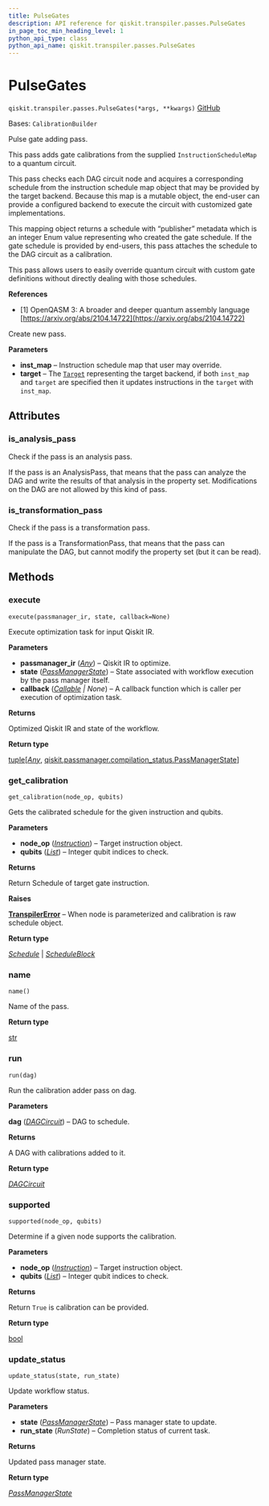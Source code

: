 ```yaml
---
title: PulseGates
description: API reference for qiskit.transpiler.passes.PulseGates
in_page_toc_min_heading_level: 1
python_api_type: class
python_api_name: qiskit.transpiler.passes.PulseGates
---
```


# PulseGates

<span id="qiskit.transpiler.passes.PulseGates" />

`qiskit.transpiler.passes.PulseGates(*args, **kwargs)` [GitHub](https://github.com/qiskit/qiskit/tree/main/qiskit/transpiler/passes/calibration/pulse_gate.py "view source code")

Bases: `CalibrationBuilder`

Pulse gate adding pass.

This pass adds gate calibrations from the supplied `InstructionScheduleMap` to a quantum circuit.

This pass checks each DAG circuit node and acquires a corresponding schedule from the instruction schedule map object that may be provided by the target backend. Because this map is a mutable object, the end-user can provide a configured backend to execute the circuit with customized gate implementations.

This mapping object returns a schedule with “publisher” metadata which is an integer Enum value representing who created the gate schedule. If the gate schedule is provided by end-users, this pass attaches the schedule to the DAG circuit as a calibration.

This pass allows users to easily override quantum circuit with custom gate definitions without directly dealing with those schedules.

**References**

*   \[1] OpenQASM 3: A broader and deeper quantum assembly language [https://arxiv.org/abs/2104.14722](https://arxiv.org/abs/2104.14722)

Create new pass.

**Parameters**

*   **inst\_map** – Instruction schedule map that user may override.
*   **target** – The [`Target`](qiskit.transpiler.Target "qiskit.transpiler.Target") representing the target backend, if both `inst_map` and `target` are specified then it updates instructions in the `target` with `inst_map`.

## Attributes

<span id="qiskit.transpiler.passes.PulseGates.is_analysis_pass" />

### is\_analysis\_pass

Check if the pass is an analysis pass.

If the pass is an AnalysisPass, that means that the pass can analyze the DAG and write the results of that analysis in the property set. Modifications on the DAG are not allowed by this kind of pass.

<span id="qiskit.transpiler.passes.PulseGates.is_transformation_pass" />

### is\_transformation\_pass

Check if the pass is a transformation pass.

If the pass is a TransformationPass, that means that the pass can manipulate the DAG, but cannot modify the property set (but it can be read).

## Methods

### execute

<span id="qiskit.transpiler.passes.PulseGates.execute" />

`execute(passmanager_ir, state, callback=None)`

Execute optimization task for input Qiskit IR.

**Parameters**

*   **passmanager\_ir** ([*Any*](https://docs.python.org/3/library/typing.html#typing.Any "(in Python v3.12)")) – Qiskit IR to optimize.
*   **state** ([*PassManagerState*](qiskit.passmanager.PassManagerState "qiskit.passmanager.compilation_status.PassManagerState")) – State associated with workflow execution by the pass manager itself.
*   **callback** ([*Callable*](https://docs.python.org/3/library/collections.abc.html#collections.abc.Callable "(in Python v3.12)") *| None*) – A callback function which is caller per execution of optimization task.

**Returns**

Optimized Qiskit IR and state of the workflow.

**Return type**

[tuple](https://docs.python.org/3/library/stdtypes.html#tuple "(in Python v3.12)")\[[*Any*](https://docs.python.org/3/library/typing.html#typing.Any "(in Python v3.12)"), [qiskit.passmanager.compilation\_status.PassManagerState](qiskit.passmanager.PassManagerState "qiskit.passmanager.compilation_status.PassManagerState")]

### get\_calibration

<span id="qiskit.transpiler.passes.PulseGates.get_calibration" />

`get_calibration(node_op, qubits)`

Gets the calibrated schedule for the given instruction and qubits.

**Parameters**

*   **node\_op** ([*Instruction*](qiskit.circuit.Instruction "qiskit.circuit.instruction.Instruction")) – Target instruction object.
*   **qubits** ([*List*](https://docs.python.org/3/library/typing.html#typing.List "(in Python v3.12)")) – Integer qubit indices to check.

**Returns**

Return Schedule of target gate instruction.

**Raises**

[**TranspilerError**](transpiler#qiskit.transpiler.TranspilerError "qiskit.transpiler.TranspilerError") – When node is parameterized and calibration is raw schedule object.

**Return type**

[*Schedule*](qiskit.pulse.Schedule "qiskit.pulse.schedule.Schedule") | [*ScheduleBlock*](qiskit.pulse.ScheduleBlock "qiskit.pulse.schedule.ScheduleBlock")

### name

<span id="qiskit.transpiler.passes.PulseGates.name" />

`name()`

Name of the pass.

**Return type**

[str](https://docs.python.org/3/library/stdtypes.html#str "(in Python v3.12)")

### run

<span id="qiskit.transpiler.passes.PulseGates.run" />

`run(dag)`

Run the calibration adder pass on dag.

**Parameters**

**dag** ([*DAGCircuit*](qiskit.dagcircuit.DAGCircuit "qiskit.dagcircuit.dagcircuit.DAGCircuit")) – DAG to schedule.

**Returns**

A DAG with calibrations added to it.

**Return type**

[*DAGCircuit*](qiskit.dagcircuit.DAGCircuit "qiskit.dagcircuit.dagcircuit.DAGCircuit")

### supported

<span id="qiskit.transpiler.passes.PulseGates.supported" />

`supported(node_op, qubits)`

Determine if a given node supports the calibration.

**Parameters**

*   **node\_op** ([*Instruction*](qiskit.circuit.Instruction "qiskit.circuit.instruction.Instruction")) – Target instruction object.
*   **qubits** ([*List*](https://docs.python.org/3/library/typing.html#typing.List "(in Python v3.12)")) – Integer qubit indices to check.

**Returns**

Return `True` is calibration can be provided.

**Return type**

[bool](https://docs.python.org/3/library/functions.html#bool "(in Python v3.12)")

### update\_status

<span id="qiskit.transpiler.passes.PulseGates.update_status" />

`update_status(state, run_state)`

Update workflow status.

**Parameters**

*   **state** ([*PassManagerState*](qiskit.passmanager.PassManagerState "qiskit.passmanager.compilation_status.PassManagerState")) – Pass manager state to update.
*   **run\_state** (*RunState*) – Completion status of current task.

**Returns**

Updated pass manager state.

**Return type**

[*PassManagerState*](qiskit.passmanager.PassManagerState "qiskit.passmanager.compilation_status.PassManagerState")


